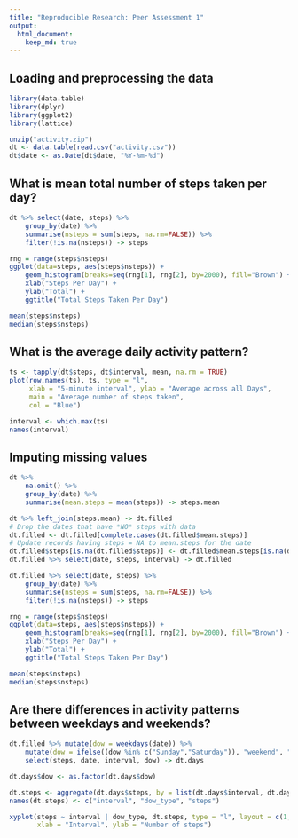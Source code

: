 ```yaml
---
title: "Reproducible Research: Peer Assessment 1"
output: 
  html_document:
    keep_md: true
---
```


## Loading and preprocessing the data

```r
library(data.table)
library(dplyr)
library(ggplot2)
library(lattice)

unzip("activity.zip")
dt <- data.table(read.csv("activity.csv"))
dt$date <- as.Date(dt$date, "%Y-%m-%d")

```

## What is mean total number of steps taken per day?

```r
dt %>% select(date, steps) %>%
    group_by(date) %>%
    summarise(nsteps = sum(steps, na.rm=FALSE)) %>%
    filter(!is.na(nsteps)) -> steps

rng = range(steps$nsteps)
ggplot(data=steps, aes(steps$nsteps)) +
    geom_histogram(breaks=seq(rng[1], rng[2], by=2000), fill="Brown") +
    xlab("Steps Per Day") +
    ylab("Total") +
    ggtitle("Total Steps Taken Per Day")

mean(steps$nsteps)
median(steps$nsteps)
```

## What is the average daily activity pattern?

```r
ts <- tapply(dt$steps, dt$interval, mean, na.rm = TRUE)
plot(row.names(ts), ts, type = "l",
     xlab = "5-minute interval", ylab = "Average across all Days",
     main = "Average number of steps taken",
     col = "Blue")

interval <- which.max(ts)
names(interval)
```

## Imputing missing values

```r

dt %>%
    na.omit() %>%
    group_by(date) %>%
    summarise(mean.steps = mean(steps)) -> steps.mean

dt %>% left_join(steps.mean) -> dt.filled
# Drop the dates that have *NO* steps with data
dt.filled <- dt.filled[complete.cases(dt.filled$mean.steps)]
# Update records having steps = NA to mean.steps for the date
dt.filled$steps[is.na(dt.filled$steps)] <- dt.filled$mean.steps[is.na(dt.filled$steps)]
dt.filled %>% select(date, steps, interval) -> dt.filled

dt.filled %>% select(date, steps) %>%
    group_by(date) %>%
    summarise(nsteps = sum(steps, na.rm=FALSE)) %>%
    filter(!is.na(nsteps)) -> steps

rng = range(steps$nsteps)
ggplot(data=steps, aes(steps$nsteps)) +
    geom_histogram(breaks=seq(rng[1], rng[2], by=2000), fill="Brown") +
    xlab("Steps Per Day") +
    ylab("Total") +
    ggtitle("Total Steps Taken Per Day")

mean(steps$nsteps)
median(steps$nsteps)
```


## Are there differences in activity patterns between weekdays and weekends?

```r
dt.filled %>% mutate(dow = weekdays(date)) %>%
    mutate(dow = ifelse((dow %in% c("Sunday","Saturday")), "weekend", "weekday")) %>%
    select(steps, date, interval, dow) -> dt.days

dt.days$dow <- as.factor(dt.days$dow)

dt.steps <- aggregate(dt.days$steps, by = list(dt.days$interval, dt.days$dow), mean)
names(dt.steps) <- c("interval", "dow_type", "steps")

xyplot(steps ~ interval | dow_type, dt.steps, type = "l", layout = c(1, 2),
       xlab = "Interval", ylab = "Number of steps")
```

